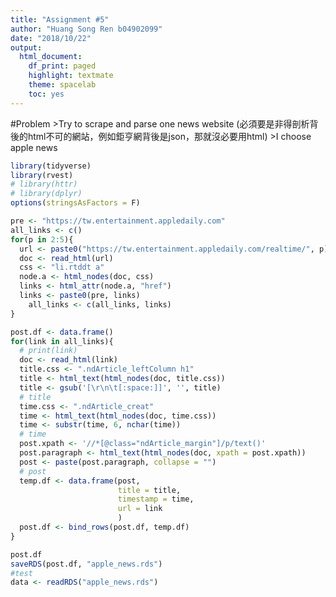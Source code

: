 ```yaml
---
title: "Assignment #5"
author: "Huang Song Ren b04902099"
date: "2018/10/22"
output:
  html_document:
    df_print: paged
    highlight: textmate
    theme: spacelab
    toc: yes
---
```

#Problem
>Try to scrape and parse one news website (必須要是非得剖析背後的html不可的網站，例如鉅亨網背後是json，那就沒必要用html)
>I choose apple news

```r
library(tidyverse)
library(rvest)
# library(httr)
# library(dplyr) 
options(stringsAsFactors = F)
```
```r
pre <- "https://tw.entertainment.appledaily.com"
all_links <- c()
for(p in 2:5){
  url <- paste0("https://tw.entertainment.appledaily.com/realtime/", p)
  doc <- read_html(url)
  css <- "li.rtddt a"
  node.a <- html_nodes(doc, css)
  links <- html_attr(node.a, "href")
  links <- paste0(pre, links)
	all_links <- c(all_links, links)
}
```
```r
post.df <- data.frame()
for(link in all_links){
  # print(link)
  doc <- read_html(link)
  title.css <- ".ndArticle_leftColumn h1"
  title <- html_text(html_nodes(doc, title.css))
  title <- gsub('[\r\n\t[:space:]]', '', title)
  # title
  time.css <- ".ndArticle_creat"
  time <- html_text(html_nodes(doc, time.css))
  time <- substr(time, 6, nchar(time))
  # time
  post.xpath <- '//*[@class="ndArticle_margin"]/p/text()'
  post.paragraph <- html_text(html_nodes(doc, xpath = post.xpath))
  post <- paste(post.paragraph, collapse = "")
  # post
  temp.df <- data.frame(post,
                        title = title,
                        timestamp = time,
                        url = link
                        )
  post.df <- bind_rows(post.df, temp.df)
}
```
```r
post.df
saveRDS(post.df, "apple_news.rds")
#test
data <- readRDS("apple_news.rds")
```